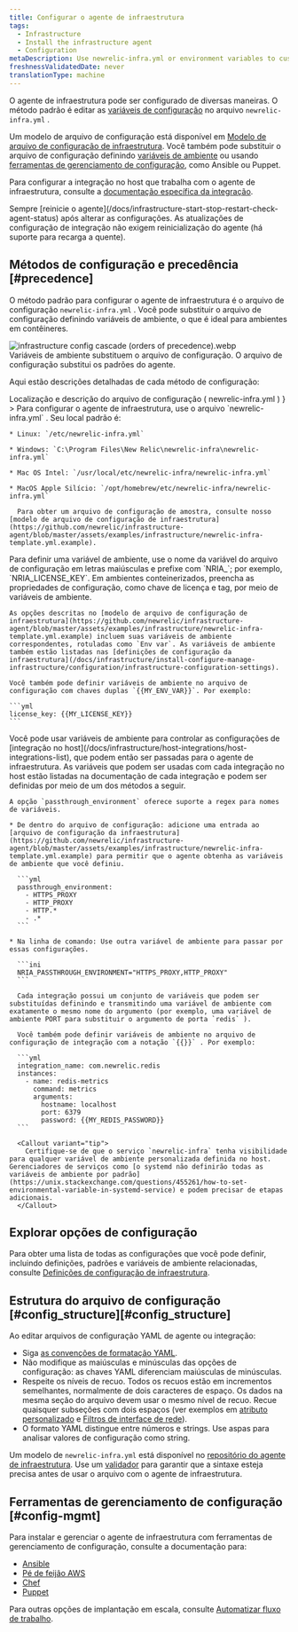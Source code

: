 ```yaml
---
title: Configurar o agente de infraestrutura
tags:
  - Infrastructure
  - Install the infrastructure agent
  - Configuration
metaDescription: Use newrelic-infra.yml or environment variables to customize New Relic's infrastructure agent settings like license key or custom attributes.
freshnessValidatedDate: never
translationType: machine
---
```



O agente de infraestrutura pode ser configurado de diversas maneiras. O método padrão é editar as [variáveis de configuração](/docs/infrastructure/install-configure-infrastructure/configuration/infrastructure-configuration-settings) no arquivo `newrelic-infra.yml` .

Um modelo de arquivo de configuração está disponível em [Modelo de arquivo de configuração de infraestrutura](https://github.com/newrelic/infrastructure-agent/blob/master/assets/examples/infrastructure/newrelic-infra-template.yml.example). Você também pode substituir o arquivo de configuração definindo [variáveis de ambiente](#Environment_Variables) ou usando [ferramentas de gerenciamento de configuração](#config-mgmt), como Ansible ou Puppet.

Para configurar a integração no host que trabalha com o agente de infraestrutura, consulte a [documentação específica da integração](/docs/integrations/host-integrations/get-started/introduction-host-integrations).

<Callout variant="important">
  Sempre [reinicie o agente](/docs/infrastructure-start-stop-restart-check-agent-status) após alterar as configurações. As atualizações de configuração de integração não exigem reinicialização do agente (há suporte para recarga a quente).
</Callout>

## Métodos de configuração e precedência [#precedence]

O método padrão para configurar o agente de infraestrutura é o arquivo de configuração `newrelic-infra.yml` . Você pode substituir o arquivo de configuração definindo variáveis de ambiente, o que é ideal para ambientes em contêineres.

<img title="infrastructure config cascade (orders of precedence).webp" alt="infrastructure config cascade (orders of precedence).webp" src={infrastructureCascadeConfig} />

<figcaption>
  Variáveis de ambiente substituem o arquivo de configuração. O arquivo de configuração substitui os padrões do agente.
</figcaption>

Aqui estão descrições detalhadas de cada método de configuração:

<CollapserGroup>
  <Collapser
    id="config-file"
    title={<>Localização e descrição do arquivo de configuração (<InlineCode>
      newrelic-infra.yml
    </InlineCode>)</>
    }
  >
    Para configurar o agente de infraestrutura, use o arquivo `newrelic-infra.yml` . Seu local padrão é:

    * Linux: `/etc/newrelic-infra.yml`

    * Windows: `C:\Program Files\New Relic\newrelic-infra\newrelic-infra.yml`

    * Mac OS Intel: `/usr/local/etc/newrelic-infra/newrelic-infra.yml`

    * MacOS Apple Silício: `/opt/homebrew/etc/newrelic-infra/newrelic-infra.yml`

      Para obter um arquivo de configuração de amostra, consulte nosso [modelo de arquivo de configuração de infraestrutura](https://github.com/newrelic/infrastructure-agent/blob/master/assets/examples/infrastructure/newrelic-infra-template.yml.example).
  </Collapser>

  <Collapser id="Environment_Variables" title="Sintaxe e descrição da variável de ambiente">
    Para definir uma variável de ambiente, use o nome da variável do arquivo de configuração em letras maiúsculas e prefixe com `NRIA_`; por exemplo, `NRIA_LICENSE_KEY`. Em ambientes conteinerizados, preencha as propriedades de configuração, como chave de licença e tag, por meio de variáveis de ambiente.

    As opções descritas no [modelo de arquivo de configuração de infraestrutura](https://github.com/newrelic/infrastructure-agent/blob/master/assets/examples/infrastructure/newrelic-infra-template.yml.example) incluem suas variáveis de ambiente correspondentes, rotuladas como `Env var`. As variáveis de ambiente também estão listadas nas [definições de configuração da infraestrutura](/docs/infrastructure/install-configure-manage-infrastructure/configuration/infrastructure-configuration-settings).

    Você também pode definir variáveis de ambiente no arquivo de configuração com chaves duplas `{{MY_ENV_VAR}}`. Por exemplo:

    ```yml
    license_key: {{MY_LICENSE_KEY}}
    ```
  </Collapser>

  <Collapser id="passthrough" title="Usando passagens de variáveis de ambiente com integração no host">
    Você pode usar variáveis de ambiente para controlar as configurações de [integração no host](/docs/infrastructure/host-integrations/host-integrations-list), que podem então ser passadas para o agente de infraestrutura. As variáveis que podem ser usadas com cada integração no host estão listadas na documentação de cada integração e podem ser definidas por meio de um dos métodos a seguir.

    A opção `passthrough_environment` oferece suporte a regex para nomes de variáveis.

    * De dentro do arquivo de configuração: adicione uma entrada ao [arquivo de configuração da infraestrutura](https://github.com/newrelic/infrastructure-agent/blob/master/assets/examples/infrastructure/newrelic-infra-template.yml.example) para permitir que o agente obtenha as variáveis de ambiente que você definiu.

      ```yml
      passthrough_environment:
        - HTTPS_PROXY
        - HTTP_PROXY
        - HTTP.*
        - .* 
      ```

    * Na linha de comando: Use outra variável de ambiente para passar por essas configurações.

      ```ini
      NRIA_PASSTHROUGH_ENVIRONMENT="HTTPS_PROXY,HTTP_PROXY"
      ```

      Cada integração possui um conjunto de variáveis que podem ser substituídas definindo e transmitindo uma variável de ambiente com exatamente o mesmo nome do argumento (por exemplo, uma variável de ambiente PORT para substituir o argumento de porta `redis` ).

      Você também pode definir variáveis de ambiente no arquivo de configuração de integração com a notação `{{}}` . Por exemplo:

      ```yml
      integration_name: com.newrelic.redis
      instances:
        - name: redis-metrics
          command: metrics
          arguments:
            hostname: localhost
            port: 6379
            password: {{MY_REDIS_PASSWORD}}
      ```

      <Callout variant="tip">
        Certifique-se de que o serviço `newrelic-infra` tenha visibilidade para qualquer variável de ambiente personalizada definida no host. Gerenciadores de serviços como [o systemd não definirão todas as variáveis de ambiente por padrão](https://unix.stackexchange.com/questions/455261/how-to-set-environmental-variable-in-systemd-service) e podem precisar de etapas adicionais.
      </Callout>
  </Collapser>
</CollapserGroup>

## Explorar opções de configuração

Para obter uma lista de todas as configurações que você pode definir, incluindo definições, padrões e variáveis de ambiente relacionadas, consulte [Definições de configuração de infraestrutura](/docs/infrastructure/install-configure-infrastructure/configuration/infrastructure-configuration-settings).

## Estrutura do arquivo de configuração [#config\_structure][#config_structure]

Ao editar arquivos de configuração YAML de agente ou integração:

* Siga [as convenções de formatação YAML](https://en.wikipedia.org/wiki/YAML).
* Não modifique as maiúsculas e minúsculas das opções de configuração: as chaves YAML diferenciam maiúsculas de minúsculas.
* Respeite os níveis de recuo. Todos os recuos estão em incrementos semelhantes, normalmente de dois caracteres de espaço. Os dados na mesma seção do arquivo devem usar o mesmo nível de recuo. Recue quaisquer subseções com dois espaços (ver exemplos em [atributo personalizado](/docs/infrastructure/install-configure-infrastructure/configuration/infrastructure-configuration-settings#custom-attributes) e [Filtros de interface de rede](/docs/infrastructure/install-configure-infrastructure/configuration/infrastructure-configuration-settings#network-interface-filters)).
* O formato YAML distingue entre números e strings. Use aspas para analisar valores de configuração como string.

Um modelo de `newrelic-infra.yml` está disponível no [repositório do agente de infraestrutura](https://github.com/newrelic/infrastructure-agent/blob/master/assets/examples/infrastructure/newrelic-infra-template.yml.example). Use um [validador](http://www.yamllint.com/) para garantir que a sintaxe esteja precisa antes de usar o arquivo com o agente de infraestrutura.

## Ferramentas de gerenciamento de configuração [#config-mgmt]

Para instalar e gerenciar o agente de infraestrutura com ferramentas de gerenciamento de configuração, consulte a documentação para:

* [Ansible](/docs/infrastructure/new-relic-infrastructure/config-management-tools/configure-new-relic-infrastructure-using-ansible)
* [Pé de feijão AWS](/docs/infrastructure/install-infrastructure-agent/config-management-tools/configure-infrastructure-agent-aws-elastic-beanstalk)
* [Chef](/docs/infrastructure/new-relic-infrastructure/config-management-tools/configure-new-relic-infrastructure-using-chef)
* [Puppet](/docs/infrastructure/new-relic-infrastructure/config-management-tools/configure-new-relic-infrastructure-puppet)

Para outras opções de implantação em escala, consulte [Automatizar fluxo de trabalho](https://developer.newrelic.com/automate-workflows).